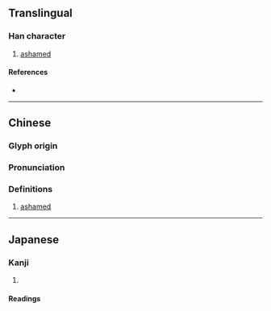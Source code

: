 {{character info}}
==Translingual==

===Han character===
{{Han char|rn=9|rad=人|as=12|sn=14|four=29259|canj=OFDQ|ids=⿰亻粦}}

# [[ashamed]]

====References====
* {{Han ref|kx=0117.310|dkj=01133|dj=0250.010|hdz=10221.070|uh=50EF|ud=20719|bh=E0FC|bd=57596}}

----

==Chinese==
{{zh-forms}}

===Glyph origin===
{{Han etym}}

===Pronunciation===
{{zh-pron
|m=lǐn
|c=leon5,leon6
|mc=y
|oc=y
|ma=
|cat=a
}}

===Definitions===
{{zh-hanzi}}

# {{lb|zh|obsolete}} [[ashamed]]

----

==Japanese==

===Kanji===
{{ja-kanji|grade=|rs=人12}}

# {{rfdef|ja|sort=人12}}

====Readings====
{{ja-readings
|goon=りん
|kanon=りん
|kun=はじ-る
}}